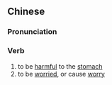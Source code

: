 {{also|伤胃}}
==Chinese==
{{zh-forms|s=伤胃}}

===Pronunciation===
{{zh-pron
|m=shāngwèi
|cat=v
}}

===Verb===
{{zh-verb}}

# to be [[harmful]] to the [[stomach]]
# to be [[worried]], or cause [[worry]]